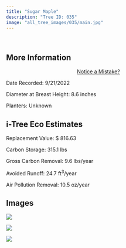 ```yaml
---
title: "Sugar Maple"
description: "Tree ID: 035"
image: "all_tree_images/035/main.jpg"
---
```


<br>

## **More Information**
::: column-margin
<center><a class="button" href="https://forms.gle/W6f5nwYxrM33hF4f7">Notice a Mistake?</a></center>
:::


Date Recorded:  9/21/2022

Diameter at Breast Height:  8.6  inches

Planters:  Unknown

## **i-Tree Eco Estimates**


 Replacement Value: $ 816.63

 Carbon Storage:  315.1  lbs

 Gross Carbon Removal:  9.6  lbs/year

 Avoided Runoff:  24.7  ft<sup>3</sup>/year

 Air Pollution Removal:  10.5  oz/year

## **Images**


 ![](all_tree_images/035/IMG_6430.jpg)

 ![](all_tree_images/035/IMG_6431.jpg)

 ![](all_tree_images/035/main.jpg)
